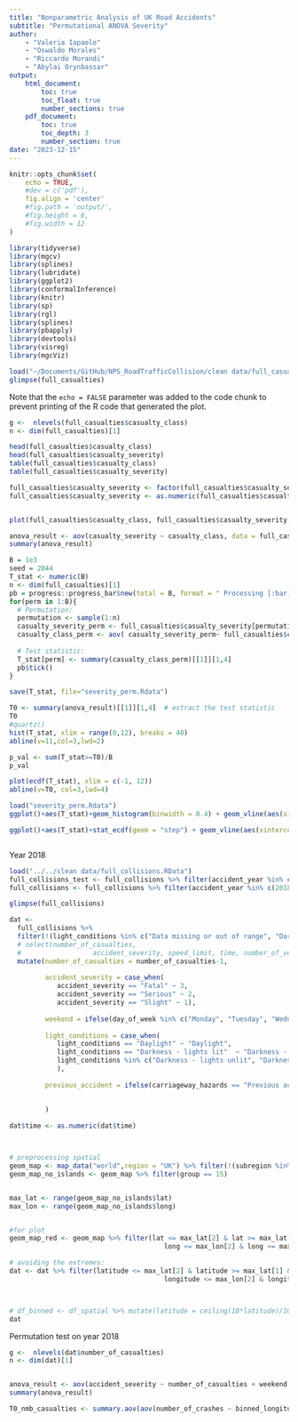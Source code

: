 ```yaml
---
title: "Nonparametric Analysis of UK Road Accidents"
subtitle: "Permutational ANOVA Severity"
author:
    - "Valeria Iapaolo"
    - "Oswaldo Morales"
    - "Riccardo Morandi"
    - "Abylai Orynbassar"
output:
    html_document:
        toc: true
        toc_float: true
        number_sections: true
    pdf_document:
        toc: true
        toc_depth: 3
        number_section: true
date: "2023-12-15"
---
```


```r
knitr::opts_chunk$set(
    echo = TRUE,
    #dev = c('pdf'),
    fig.align = 'center'
    #fig.path = 'output/',
    #fig.height = 6,
    #fig.width = 12
)
```


```r
library(tidyverse)
library(mgcv)
library(splines)
library(lubridate)
library(ggplot2)
library(conformalInference)
library(knitr)
library(sp)
library(rgl)
library(splines)
library(pbapply)
library(devtools)
library(visreg)
library(mgcViz)
```



```r
load("~/Documents/GitHub/NPS_RoadTrafficCollision/clean data/full_casualties.RData")
glimpse(full_casualties)
```

Note that the `echo = FALSE` parameter was added to the code chunk to prevent printing of the R code that generated the plot.


```r
g <-  nlevels(full_casualties$casualty_class)
n <- dim(full_casualties)[1]

head(full_casualties$casualty_class)
head(full_casualties$casualty_severity)
table(full_casualties$casualty_class)
table(full_casualties$casualty_severity)
```

```r
full_casualties$casualty_severity <- factor(full_casualties$casualty_severity, levels = c("Fatal", "Serious", "Slight"), labels = c(1, 2, 3))
full_casualties$casualty_severity <- as.numeric(full_casualties$casualty_severity)


plot(full_casualties$casualty_class, full_casualties$casualty_severity, xlab='treat',col=rainbow(g),main='Original Data')

anova_result <- aov(casualty_severity ~ casualty_class, data = full_casualties)
summary(anova_result)

```


```r
B = 1e3
seed = 2044
T_stat <- numeric(B) 
n <- dim(full_casualties)[1]
pb = progress::progress_bar$new(total = B, format = " Processing [:bar] :percent eta: :eta")
for(perm in 1:B){
  # Permutation:
  permutation <- sample(1:n)
  casualty_severity_perm <- full_casualties$casualty_severity[permutation]
  casualty_class_perm <- aov( casualty_severity_perm~ full_casualties$casualty_class)
  
  # Test statistic:
  T_stat[perm] <- summary(casualty_class_perm)[[1]][1,4]
  pb$tick()
}
```
```r
save(T_stat, file="severity_perm.Rdata")
```


```r
T0 <- summary(anova_result)[[1]][1,4]  # extract the test statistic
T0
#quartz()
hist(T_stat, xlim = range(0,12), breaks = 40)
abline(v=11,col=3,lwd=2)
```
```r
p_val <- sum(T_stat>=T0)/B
p_val
```


```r
plot(ecdf(T_stat), xlim = c(-1, 12))
abline(v=T0, col=3,lwd=4)
```
```r
load("severity_perm.Rdata")
ggplot()+aes(T_stat)+geom_histogram(binwidth = 0.4) + geom_vline(aes(xintercept=11.0201), color= "red")

```

```r
ggplot()+aes(T_stat)+stat_ecdf(geom = "step") + geom_vline(aes(xintercept=11.0201), color= "red")

```
```r

```





Year 2018

```r
load("../../clean data/full_collisions.RData")
full_collisions_test <- full_collisions %>% filter(accident_year %in% c(2019))
full_collisions <- full_collisions %>% filter(accident_year %in% c(2018))

glimpse(full_collisions)
```

```r
dat <- 
  full_collisions %>% 
  filter(!(light_conditions %in% c("Data missing or out of range", "Darkness - lighting unknown"))) %>%
  # select(number_of_casualties,
  #                  accident_severity, speed_limit, time, number_of_vehicles) %>%
  mutate(number_of_casualties = number_of_casualties-1,
         
         accident_severity = case_when(
            accident_severity == "Fatal" ~ 3,
            accident_severity == "Serious" ~ 2,
            accident_severity == "Slight" ~ 1),
         
         weekend = ifelse(day_of_week %in% c("Monday", "Tuesday", "Wednesday", "Thursday", "Friday"), 0, 1),
         
         light_conditions = case_when(
            light_conditions == "Daylight" ~ "Daylight",
            light_conditions == "Darkness - lights lit"  ~ "Darkness - lights lit",
            light_conditions %in% c("Darkness - lights unlit", "Darkness - no lighting") ~ "Darkness - no lights"
            ),
         
         previous_accident = ifelse(carriageway_hazards == "Previous accident", 1, 0)
         
         
         )

dat$time <- as.numeric(dat$time)



# preprocessing spatial
geom_map <- map_data("world",region = "UK") %>% filter(!(subregion %in% c("Northern Ireland")))
geom_map_no_islands <- geom_map %>% filter(group == 15)


max_lat <- range(geom_map_no_islands$lat)
max_lon <- range(geom_map_no_islands$long)


#for plot
geom_map_red <- geom_map %>% filter(lat <= max_lat[2] & lat >= max_lat[1] &
                                       long <= max_lon[2] & long >= max_lon[1])

# avoiding the extremes:
dat <- dat %>% filter(latitude <= max_lat[2] & latitude >= max_lat[1] &
                                       longitude <= max_lon[2] & longitude >= max_lon[1])



# df_binned <- df_spatial %>% mutate(latitude = ceiling(10*latitude)/10,longitude = ceiling(10*longitude)/10) %>% group_by(latitude,longitude,date) %>% summarise(n = n()) %>% ungroup()
dat
```



Permutation test on year 2018
```r
g <-  nlevels(dat$number_of_casualties)
n <- dim(dat)[1]


anova_result <- aov(accident_severity ~ number_of_casualties + weekend + light_conditions, data = dat)
summary(anova_result)
```
```r
T0_nmb_casualties <- summary.aov(aov(number_of_crashes ~ binned_longitude + binned_latitude+ binned_longitude:binned_latitude,data = location_crash_data))[[1]][3,4]
```

